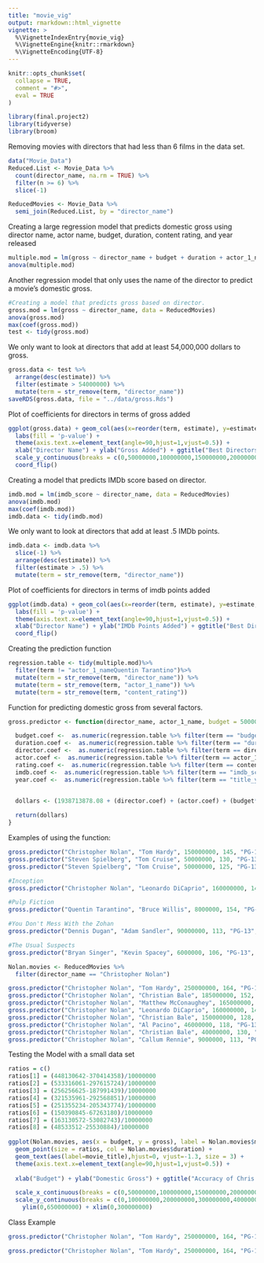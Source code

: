 ```yaml
---
title: "movie_vig"
output: rmarkdown::html_vignette
vignette: >
  %\VignetteIndexEntry{movie_vig}
  %\VignetteEngine{knitr::rmarkdown}
  %\VignetteEncoding{UTF-8}
---
```


```r
knitr::opts_chunk$set(
  collapse = TRUE,
  comment = "#>", 
  eval = TRUE
)
```

```r
library(final.project2)
library(tidyverse)
library(broom)
```

Removing movies with directors that had less than 6 films in the data set.
```r
data("Movie_Data")
Reduced.List <- Movie_Data %>% 
  count(director_name, na.rm = TRUE) %>% 
  filter(n >= 6) %>%
  slice(-1)

ReducedMovies <- Movie_Data %>%
  semi_join(Reduced.List, by = "director_name")
```

Creating a large regression model that predicts domestic gross using director name, actor name, budget, duration, content rating, and year released
```r

multiple.mod = lm(gross ~ director_name + budget + duration + actor_1_name + content_rating + imdb_score + title_year, data = ReducedMovies)
anova(multiple.mod)
```

Another regression model that only uses the name of the director to predict a movie's domestic gross.
```r
#Creating a model that predicts gross based on director.
gross.mod = lm(gross ~ director_name, data = ReducedMovies)
anova(gross.mod)
max(coef(gross.mod))
test <- tidy(gross.mod)
```

We only want to look at directors that add at least 54,000,000 dollars to gross.
```r
gross.data <- test %>%
  arrange(desc(estimate)) %>% 
  filter(estimate > 54000000) %>% 
  mutate(term = str_remove(term, "director_name"))
saveRDS(gross.data, file = "../data/gross.Rds")
```

Plot of coefficients for directors in terms of gross added
```r
ggplot(gross.data) + geom_col(aes(x=reorder(term, estimate), y=estimate, fill = ifelse(p.value < 0.05,'Significant','Insignificant'))) +
  labs(fill = 'p-value') +
  theme(axis.text.x=element_text(angle=90,hjust=1,vjust=0.5)) +
  xlab("Director Name") + ylab("Gross Added") + ggtitle("Best Directors in Terms of Gross Added") +
  scale_y_continuous(breaks = c(0,50000000,100000000,150000000,200000000), labels = scales::comma) +
  coord_flip()
```

Creating a model that predicts IMDb score based on director.
```r
imdb.mod = lm(imdb_score ~ director_name, data = ReducedMovies)
anova(imdb.mod)
max(coef(imdb.mod))
imdb.data <- tidy(imdb.mod)
```

We only want to look at directors that add at least .5 IMDb points.
```r
imdb.data <- imdb.data %>%
  slice(-1) %>% 
  arrange(desc(estimate)) %>% 
  filter(estimate > .5) %>% 
  mutate(term = str_remove(term, "director_name"))
```

Plot of coefficients for directors in terms of imdb points added
```r
ggplot(imdb.data) + geom_col(aes(x=reorder(term, estimate), y=estimate, fill = ifelse(p.value < 0.05,'Significant','Insignificant'))) +
  labs(fill = 'p-value') +
  theme(axis.text.x=element_text(angle=90,hjust=1,vjust=0.5)) +
  xlab("Director Name") + ylab("IMDb Points Added") + ggtitle("Best Directors in Terms of IMDb Points Added")+
  coord_flip() 
```


Creating the prediction function
```r
regression.table <- tidy(multiple.mod)%>%
  filter(term != "actor_1_nameQuentin Tarantino")%>% 
  mutate(term = str_remove(term, "director_name")) %>% 
  mutate(term = str_remove(term, "actor_1_name")) %>% 
  mutate(term = str_remove(term, "content_rating"))
```


Function for predicting domestic gross from several factors.
```r
gross.predictor <- function(director_name, actor_1_name, budget = 50000000, duration = 120, content_rating = "PG-13", imdb_score = 7.5, title_year = 2019, data = regression.table) {

  budget.coef <-  as.numeric(regression.table %>% filter(term == "budget") %>% select("estimate"))
  duration.coef <-  as.numeric(regression.table %>% filter(term == "duration") %>% select("estimate"))
  director.coef <-  as.numeric(regression.table %>% filter(term == director_name) %>% select("estimate"))
  actor.coef <-  as.numeric(regression.table %>% filter(term == actor_1_name) %>% select("estimate"))
  rating.coef <-  as.numeric(regression.table %>% filter(term == content_rating) %>% select("estimate"))
  imdb.coef <-  as.numeric(regression.table %>% filter(term == "imdb_score") %>% select("estimate"))
  year.coef <-  as.numeric(regression.table %>% filter(term == "title_year") %>% select("estimate"))


  dollars <- (1938713878.08 + (director.coef) + (actor.coef) + (budget*budget.coef) + (duration*duration.coef) + (rating.coef) + (imdb_score*imdb.coef) + (title_year*year.coef))
    
  return(dollars)
}
```

Examples of using the function:
```r
gross.predictor("Christopher Nolan", "Tom Hardy", 150000000, 145, "PG-13", 8.2, 2019)
gross.predictor("Steven Spielberg", "Tom Cruise", 50000000, 130, "PG-13", 7.8, 2019)
gross.predictor("Steven Spielberg", "Tom Cruise", 50000000, 125, "PG-13", 7.8, 2019)

#Inception
gross.predictor("Christopher Nolan", "Leonardo DiCaprio", 160000000, 148, "PG-13", 8.8, 2010)

#Pulp Fiction
gross.predictor("Quentin Tarantino", "Bruce Willis", 8000000, 154, "PG-13", 8.9, 1994)

#You Don't Mess With the Zohan
gross.predictor("Dennis Dugan", "Adam Sandler", 90000000, 113, "PG-13", 5.5, 2008)

#The Usual Suspects
gross.predictor("Bryan Singer", "Kevin Spacey", 6000000, 106, "PG-13", 8.6, 1995)

```


```r
Nolan.movies <- ReducedMovies %>% 
  filter(director_name == "Christopher Nolan")
```

```r
gross.predictor("Christopher Nolan", "Tom Hardy", 250000000, 164, "PG-13", 8.5, 2012)
gross.predictor("Christopher Nolan", "Christian Bale", 185000000, 152, "PG-13", 9.0, 2008)
gross.predictor("Christopher Nolan", "Matthew McConaughey", 165000000, 169, "PG-13", 8.6, 2014)
gross.predictor("Christopher Nolan", "Leonardo DiCaprio", 160000000, 148, "PG-13", 8.8, 2010)
gross.predictor("Christopher Nolan", "Christian Bale", 150000000, 128, "PG-13", 8.3, 2005)
gross.predictor("Christopher Nolan", "Al Pacino", 46000000, 118, "PG-13", 7.2, 2002)
gross.predictor("Christopher Nolan", "Christian Bale", 40000000, 130, "PG-13", 8.5, 2006)
gross.predictor("Christopher Nolan", "Callum Rennie", 9000000, 113, "PG-13", 8.5, 2000)
```

Testing the Model with a small data set
```r
ratios = c()
ratios[1] = (448130642-370414358)/10000000
ratios[2] = (533316061-297615724)/10000000
ratios[3] = (256256625-187991439)/10000000
ratios[4] = (321535961-292568851)/10000000
ratios[5] = (251355234-205343774)/10000000
ratios[6] = (150390845-67263180)/10000000
ratios[7] = (163130572-53082743)/10000000
ratios[8] = (48533512-25530884)/10000000
  
ggplot(Nolan.movies, aes(x = budget, y = gross), label = Nolan.movies$movie_title) + 
  geom_point(size = ratios, col = Nolan.movies$duration) +
  geom_text(aes(label=movie_title),hjust=0, vjust=-1.3, size = 3) +
  theme(axis.text.x=element_text(angle=90,hjust=1,vjust=0.5)) +
 
  xlab("Budget") + ylab("Domestic Gross") + ggtitle("Accuracy of Chris Nolan Gross Predictions")+

  scale_x_continuous(breaks = c(0,50000000,100000000,150000000,200000000, 250000000, 300000000), labels = scales::comma) +
  scale_y_continuous(breaks = c(0,100000000,200000000,300000000,400000000,500000000, 600000000, 700000000), labels = scales::comma) +
    ylim(0,650000000) + xlim(0,300000000) 
```


Class Example
```r
gross.predictor("Christopher Nolan", "Tom Hardy", 250000000, 164, "PG-13", 8.5, 2012)

gross.predictor("Christopher Nolan", "Tom Hardy", 250000000, 164, "PG-13", 8.5, 2012)
```










